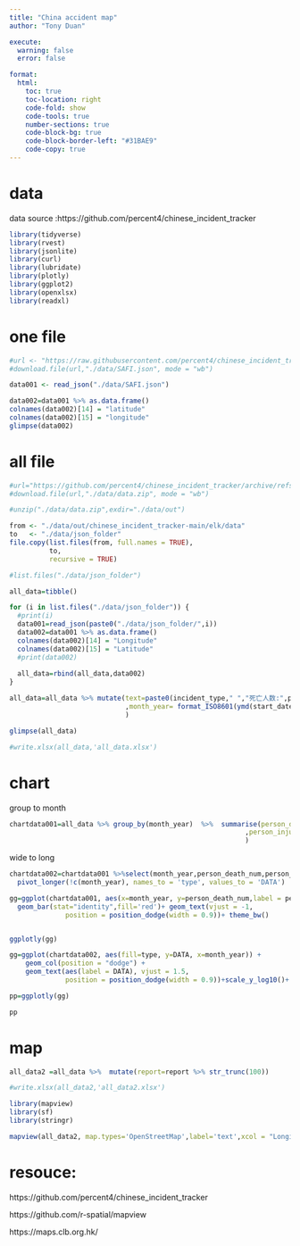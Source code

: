 ```yaml
---
title: "China accident map"
author: "Tony Duan"

execute:
  warning: false
  error: false

format:
  html:
    toc: true
    toc-location: right
    code-fold: show
    code-tools: true
    number-sections: true
    code-block-bg: true
    code-block-border-left: "#31BAE9"
    code-copy: true
---
```


# data

data source :https://github.com/percent4/chinese_incident_tracker


```r
library(tidyverse)
library(rvest)
library(jsonlite)
library(curl)
library(lubridate)
library(plotly)
library(ggplot2)
library(openxlsx)
library(readxl)
```
# one file 


```r
#url <- "https://raw.githubusercontent.com/percent4/chinese_incident_tracker/main/elk/data/00105670-df53-4be8-9039-8a07fe2d2b4d.json"
#download.file(url,"./data/SAFI.json", mode = "wb")
```

```r
data001 <- read_json("./data/SAFI.json")
```


```r
data002=data001 %>% as.data.frame()
colnames(data002)[14] = "latitude"
colnames(data002)[15] = "longitude"
glimpse(data002)
```

# all file

```r
#url="https://github.com/percent4/chinese_incident_tracker/archive/refs/heads/main.zip"
#download.file(url,"./data/data.zip", mode = "wb")

```

```r
#unzip("./data/data.zip",exdir="./data/out")
```

```r
from <- "./data/out/chinese_incident_tracker-main/elk/data"
to   <- "./data/json_folder"
file.copy(list.files(from, full.names = TRUE), 
          to, 
          recursive = TRUE)
```


```r
#list.files("./data/json_folder")
```


```r
all_data=tibble()

for (i in list.files("./data/json_folder")) {
  #print(i)
  data001=read_json(paste0("./data/json_folder/",i))
  data002=data001 %>% as.data.frame()
  colnames(data002)[14] = "Longitude"
  colnames(data002)[15] = "Latitude"
  #print(data002)
  
  all_data=rbind(all_data,data002)
}
```


```r
all_data=all_data %>% mutate(text=paste0(incident_type," ","死亡人数:",person_death_num," 受伤人数:",person_injury_num)
                             ,month_year= format_ISO8601(ymd(start_date), precision = "ym")
                             )
```

```r
glimpse(all_data)
```


```r
#write.xlsx(all_data,'all_data.xlsx')
```

# chart

group to month
```r
chartdata001=all_data %>% group_by(month_year)  %>%  summarise(person_death_num=sum(person_death_num)
                                                           ,person_injury_num=sum(person_injury_num)
                                                           )

```

wide to long
```r
chartdata002=chartdata001 %>%select(month_year,person_death_num,person_injury_num) %>% 
  pivot_longer(!c(month_year), names_to = 'type', values_to = 'DATA')

```

```r
gg=ggplot(chartdata001, aes(x=month_year, y=person_death_num,label = person_death_num))+
  geom_bar(stat="identity",fill='red')+ geom_text(vjust = -1,
              position = position_dodge(width = 0.9))+ theme_bw()


ggplotly(gg)
```


```r
gg=ggplot(chartdata002, aes(fill=type, y=DATA, x=month_year)) +
    geom_col(position = "dodge") +
    geom_text(aes(label = DATA), vjust = 1.5,
              position = position_dodge(width = 0.9))+scale_y_log10()+ theme_light()

pp=ggplotly(gg)

pp
```



# map

```r
all_data2 =all_data %>%  mutate(report=report %>% str_trunc(100))
```

```r
#write.xlsx(all_data2,'all_data2.xlsx')
```

```r
library(mapview)
library(sf)
library(stringr)

mapview(all_data2, map.types='OpenStreetMap',label='text',xcol = "Longitude", ycol = "Latitude", zcol='incident_type',cex="person_death_num",crs = 4269, grid = FALSE)
```




# resouce:


https://github.com/percent4/chinese_incident_tracker

https://github.com/r-spatial/mapview

https://maps.clb.org.hk/


